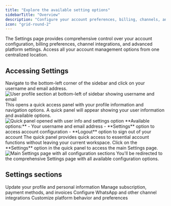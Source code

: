 ```yaml
---
title: "Explore the available setting options"
sidebarTitle: "Overview"
description: "Configure your account preferences, billing, channels, and advanced platform settings"
icon: "grid-round-2"
---
```


The Settings page provides comprehensive control over your account configuration, billing preferences, channel integrations, and advanced platform settings. Access all your account management options from one centralized location.

## Accessing Settings

<Steps>
<Step title="Click on your user profile">
  Navigate to the bottom-left corner of the sidebar and click on your username and email address.
  
  <Frame>
  <img src="/images/dashboard/account/step-1-access-settings.png" alt="User profile section at bottom-left of sidebar showing username and email" />
  </Frame>
  
  <Check>
  This opens a quick access panel with your profile information and navigation options.
  </Check>
</Step>

<Step title="Open the quick panel">
  A quick panel will appear showing your user information and available options.
  <Frame>
    <img
      src="/images/dashboard/account/step-2-click-on-settings.png"
      alt="Quick panel opened with user info and settings option"
    />
  </Frame>
  **Available options:**
  - Your username and email address
  - **Settings** option to access account configuration
  - **Logout** option to sign out of your account
  
  <Info>
    The quick panel provides quick access to essential account functions without
    leaving your current workspace.
  </Info>
</Step>

<Step title="Navigate to Settings">
  Click on the **Settings** option in the quick panel to access the main Settings page.
  
  <Frame>
  <img src="/images/dashboard/account/step-3-account-settings.png" alt="Main Settings page with all configuration sections" />
  </Frame>
  
  <Check>
  You'll be redirected to the comprehensive Settings page with all available configuration options.
  </Check>
</Step>
</Steps>

## Settings sections

<CardGroup cols={2}>
  <Card title="General settings" icon="user" href="/platform-fundamentals/platform-tour/settings/general">
    Update your profile and personal information
  </Card>

  <Card title="Billing settings" icon="credit-card" href="/platform-fundamentals/platform-tour/settings/billing">
    Manage subscription, payment methods, and invoices
  </Card>

  <Card title="Channel settings" icon="plug" href="/platform-fundamentals/platform-tour/settings/channels">
    Configure WhatsApp and other channel integrations
  </Card>

  <Card title="Advanced settings" icon="sliders" href="/platform-fundamentals/platform-tour/settings/advanced">
    Customize platform behavior and preferences
  </Card>
</CardGroup>

